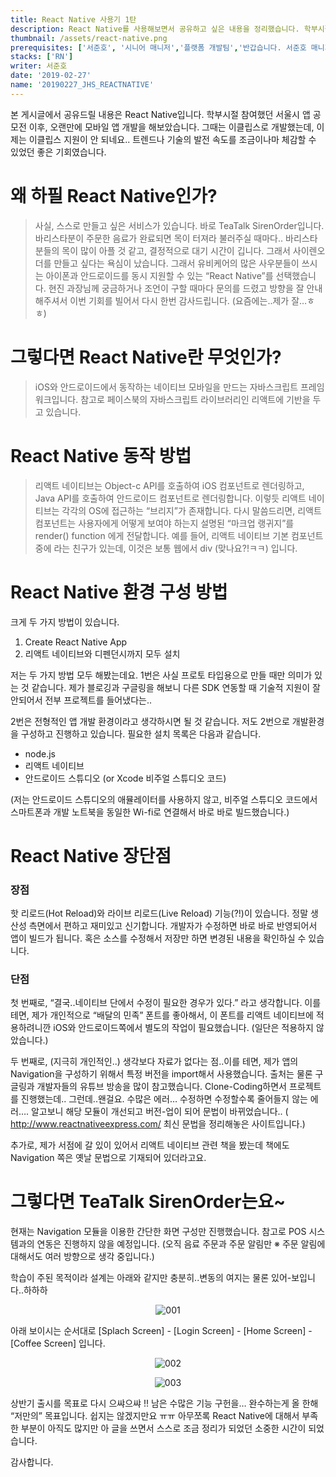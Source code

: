 ---
title: React Native 사용기 1탄
description: React Native를 사용해보면서 공유하고 싶은 내용을 정리했습니다. 학부시절 참여했던 서울시 앱 공모전 이후, 오랜만에 모바일 앱 개발을 해보았습니다.
thumbnail: /assets/react-native.png
prerequisites: ['서준호', '시니어 매니저','플랫폼 개발팀','반갑습니다. 서준호 매니저입니다. 저는 유비케어에서 프론트엔드 개발을 담당하고 있습니다. 동물과 최신 기술에 관심이 많습니다.']
stacks: ['RN']
writer: 서준호
date: '2019-02-27'
name: '20190227_JHS_REACTNATIVE' 
---

본 게시글에서 공유드릴 내용은 React Native입니다. 학부시절 참여했던 서울시 앱 공모전 이후, 오랜만에 모바일 앱 개발을 해보았습니다. 그때는 이클립스로 개발했는데, 이제는 이클립스 지원이 안 되네요.. 트렌드나 기술의 발전 속도를 조금이나마 체감할 수 있었던 좋은 기회였습니다.



# 왜 하필 React Native인가?



> 사실, 스스로 만들고 싶은 서비스가 있습니다. 바로 TeaTalk SirenOrder입니다. 바리스타분이 주문한 음료가 완료되면 목이 터져라 불러주실 때마다.. 바리스타분들의 목이 많이 아플 것 같고, 결정적으로 대기 시간이 깁니다. 그래서 사이렌오더를 만들고 싶다는 욕심이 났습니다.
그래서 유비케어의 많은 사우분들이 쓰시는 아이폰과 안드로이드를 동시 지원할 수 있는 “React Native”를 선택했습니다. 현진 과장님께 궁금하거나 조언이 구할 때마다 문의를 드렸고 방향을 잘 안내해주셔서 이번 기회를 빌어서 다시 한번 감사드립니다. (요즘에는..제가 잘…ㅎㅎ)



# 그렇다면 React Native란 무엇인가?

> iOS와 안드로이드에서 동작하는 네이티브 모바일을 만드는 자바스크립트 프레임워크입니다. 참고로 페이스북의 자바스크립트 라이브러리인 리액트에 기반을 두고 있습니다.

# React Native 동작 방법

>리액트 네이티브는 Object-c API를 호출하여 iOS 컴포넌트로 렌더링하고, Java API를 호출하여 안드로이드 컴포넌트로 렌더링합니다. 이렇듯 리액트 네이티브는 각각의 OS에 접근하는 “브리지”가 존재합니다. 다시 말씀드리면, 리액트 컴포넌트는 사용자에게 어떻게 보여야 하는지 설명된 “마크업 랭귀지”를 render() function 에게 전달합니다. 예를 들어, 리액트 네이티브 기본 컴포넌트 중에 라는 친구가 있는데, 이것은 보통 웹에서 div (맞나요?!ㅋㅋ) 입니다.

# React Native 환경 구성 방법

크게 두 가지 방법이 있습니다.

1. Create React Native App
2. 리액트 네이티브와 디펜던시까지 모두 설치

저는 두 가지 방법 모두 해봤는데요. 1번은 사실 프로토 타입용으로 만들 때만 의미가 있는 것 같습니다. 제가 블로깅과 구글링을 해보니 다른 SDK 연동할 때 기술적 지원이 잘 안되어서 전부 프로젝트를 들어냈다는..

2번은 전형적인 앱 개발 환경이라고 생각하시면 될 것 같습니다. 저도 2번으로 개발환경을 구성하고 진행하고 있습니다. 필요한 설치 목록은 다음과 같습니다.

- node.js
- 리액트 네이티브
- 안드로이드 스튜디오 (or Xcode 비주얼 스튜디오 코드)

(저는 안드로이드 스튜디오의 애뮬레이터를 사용하지 않고, 비주얼 스튜디오 코드에서 스마트폰과 개발 노트북을 동일한 Wi-fi로 연결해서 바로 바로 빌드했습니다.)

# React Native 장단점

### **장점**

핫 리로드(Hot Reload)와 라이브 리로드(Live Reload) 기능(?!)이 있습니다. 정말 생산성 측면에서 편하고 재미있고 신기합니다. 개발자가 수정하면 바로 바로 반영되어서 앱이 빌드가 됩니다. 혹은 소스를 수정해서 저장만 하면 변경된 내용을 확인하실 수 있습니다.

### **단점**

첫 번째로, “결국..네이티브 단에서 수정이 필요한 경우가 있다.” 라고 생각합니다. 이를 테면, 제가 개인적으로 “배달의 민족” 폰트를 좋아해서, 이 폰트를 리액트 네이티브에 적용하려니깐 iOS와 안드로이드쪽에서 별도의 작업이 필요했습니다. (일단은 적용하지 않았습니다.)

<p>두 번째로, (지극히 개인적인..) 생각보다 자료가 없다는 점..이를 테면, 제가 앱의 Navigation을 구성하기 위해서 특정 버전을 import해서 사용했습니다. 출처는 물론 구글링과 개발자들의 유튜브 방송을 많이 참고했습니다. Clone-Coding하면서 프로젝트를 진행했는데.. 그런데..왠걸요. 수많은 에러… 수정하면 수정할수록 줄어들지 않는 에러…. 알고보니 해당 모듈이 개선되고 버전-업이 되어 문법이 바뀌었습니다.. (
    <span><a href="http://www.reactnativeexpress.com/" className="a-custom">http://www.reactnativeexpress.com/</a></span> 최신 문법을 정리해놓은 사이트입니다.)</p>

추가로, 제가 서점에 갈 있이 있어서 리액트 네이티브 관련 책을 봤는데 책에도 Navigation 쪽은 옛날 문법으로 기재되어 있더라고요.

# 그렇다면 TeaTalk SirenOrder는요~

현재는 Navigation 모듈을 이용한 간단한 화면 구성만 진행했습니다. 참고로 POS 시스템과의 연동은 진행하지 않을 예정입니다. (오직 음료 주문과 주문 알림만 ※ 주문 알림에 대해서도 여러 방향으로 생각 중입니다.)

학습이 주된 목적이라 설계는 아래와 같지만 충분히..변동의 여지는 물론 있어-보입니다..하하하
<p align="center">
<img src={`/20190227_JHS_REACTNATIVE/001.png`} alt="001"/>
</p>
아래 보이시는 순서대로 [Splach Screen] - [Login Screen] - [Home Screen] - [Coffee Screen] 입니다.
<p align="center">
<img src={`/20190227_JHS_REACTNATIVE/002.png`} alt="002"/>
</p>
<p align="center">
<img src={`/20190227_JHS_REACTNATIVE/003.png`} alt="003"/>
</p>

상반기 출시를 목표로 다시 으쌰으쌰 !! 남은 수많은 기능 구헌을… 완수하는게 올 한해 “저만의” 목표입니다. 쉽지는 않겠지만요 ㅠㅠ 아무쪼록 React Native에 대해서 부족한 부분이 아직도 많지만 아 글을 쓰면서 스스로 조금 정리가 되었던 소중한 시간이 되었습니다.

감사합니다.


